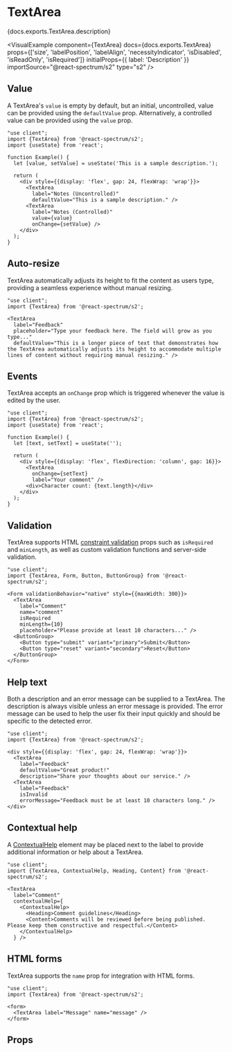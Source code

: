 

# TextArea

<PageDescription>{docs.exports.TextArea.description}</PageDescription>

<VisualExample
  component={TextArea}
  docs={docs.exports.TextArea}
  props={['size', 'labelPosition', 'labelAlign', 'necessityIndicator', 'isDisabled', 'isReadOnly', 'isRequired']}
  initialProps={{
    label: 'Description'
  }}
  importSource="@react-spectrum/s2"
  type="s2" />

## Value

A TextArea's `value` is empty by default, but an initial, uncontrolled, value can be provided using the `defaultValue` prop. Alternatively, a controlled value can be provided using the `value` prop.

```tsx render hideImports
"use client";
import {TextArea} from '@react-spectrum/s2';
import {useState} from 'react';

function Example() {
  let [value, setValue] = useState('This is a sample description.');

  return (
    <div style={{display: 'flex', gap: 24, flexWrap: 'wrap'}}>
      <TextArea
        label="Notes (Uncontrolled)"
        defaultValue="This is a sample description." />
      <TextArea
        label="Notes (Controlled)"
        value={value}
        onChange={setValue} />
    </div>
  );
}
```

## Auto-resize

TextArea automatically adjusts its height to fit the content as users type, providing a seamless experience without manual resizing.

```tsx render hideImports
"use client";
import {TextArea} from '@react-spectrum/s2';

<TextArea
  label="Feedback"
  placeholder="Type your feedback here. The field will grow as you type..."
  defaultValue="This is a longer piece of text that demonstrates how the TextArea automatically adjusts its height to accommodate multiple lines of content without requiring manual resizing." />
```

## Events

TextArea accepts an `onChange` prop which is triggered whenever the value is edited by the user.

```tsx render hideImports
"use client";
import {TextArea} from '@react-spectrum/s2';
import {useState} from 'react';

function Example() {
  let [text, setText] = useState('');

  return (
    <div style={{display: 'flex', flexDirection: 'column', gap: 16}}>
      <TextArea
        onChange={setText}
        label="Your comment" />
      <div>Character count: {text.length}</div>
    </div>
  );
}
```

## Validation

TextArea supports HTML [constraint validation](https://developer.mozilla.org/en-US/docs/Web/HTML/Constraint_validation) props such as `isRequired` and `minLength`, as well as custom validation functions and server-side validation.

```tsx render hideImports
"use client";
import {TextArea, Form, Button, ButtonGroup} from '@react-spectrum/s2';

<Form validationBehavior="native" style={{maxWidth: 300}}>
  <TextArea 
    label="Comment" 
    name="comment" 
    isRequired 
    minLength={10} 
    placeholder="Please provide at least 10 characters..." />
  <ButtonGroup>
    <Button type="submit" variant="primary">Submit</Button>
    <Button type="reset" variant="secondary">Reset</Button>
  </ButtonGroup>
</Form>
```

## Help text

Both a description and an error message can be supplied to a TextArea. The description is always visible unless an error message is provided. The error message can be used to help the user fix their input quickly and should be specific to the detected error.

```tsx render hideImports
"use client";
import {TextArea} from '@react-spectrum/s2';

<div style={{display: 'flex', gap: 24, flexWrap: 'wrap'}}>
  <TextArea 
    label="Feedback" 
    defaultValue="Great product!" 
    description="Share your thoughts about our service." />
  <TextArea 
    label="Feedback" 
    isInvalid
    errorMessage="Feedback must be at least 10 characters long." />
</div>
```

## Contextual help

A [ContextualHelp](ContextualHelp.html) element may be placed next to the label to provide additional information or help about a TextArea.

```tsx render hideImports
"use client";
import {TextArea, ContextualHelp, Heading, Content} from '@react-spectrum/s2';

<TextArea
  label="Comment"
  contextualHelp={
    <ContextualHelp>
      <Heading>Comment guidelines</Heading>
      <Content>Comments will be reviewed before being published. Please keep them constructive and respectful.</Content>
    </ContextualHelp>
  } />
```

## HTML forms

TextArea supports the `name` prop for integration with HTML forms.

```tsx render hideImports
"use client";
import {TextArea} from '@react-spectrum/s2';

<form>
  <TextArea label="Message" name="message" />
</form>
```

## Props

<PropTable component={docs.exports.TextArea} links={docs.links} />
